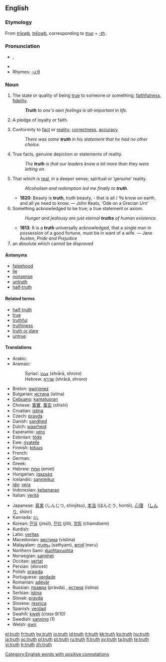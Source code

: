 {{wikipedia|Truth (disambiguation)}}
==English==

{{rank|around|black|lady|414|truth|turn|hold|cause}}

{{wikipedia}}

===Etymology===
From {{OE.}} ''[[triewþ|trīewþ]], [[treowþ|trēowþ]]'', corresponding to ''[[true]]'' + ''[[-th]]''.

===Pronunciation===
* {{IPA|/tɹuːθ/}}, {{SAMPA|/tru:T/}}
* {{audio|en-us-truth.ogg|Audio (US)}}
* Rhymes: [[Rhymes:English:-uːθ|-uːθ]]

===Noun===
{{en-noun}}

# {{archaic}} The state or quality of being [[true]] to someone or something; [[faithfulness]], [[fidelity]].
#: '''''Truth''' to one's own feelings is all-important in life.''
# {{obsolete}} A pledge of loyalty or faith.
# Conformity to [[fact]] or [[reality]]; [[correctness]], [[accuracy]].
#: ''There was some '''truth''' in his statement that he had no other choice.''
# True facts, genuine depiction or statements of reality.
#: ''The '''truth''' is that our leaders knew a lot more than they were letting on.''
# That which is [[real]], in a deeper sense; spiritual or ‘genuine’ reality.
#: ''Alcoholism and redemption led me finally to '''truth'''.''
#* '''1820''': Beauty is '''truth''', truth beauty, - that is all / Ye know on earth, and all ye need to know. — John Keats, ‘Ode on a Grecian Urn’
# Something acknowledged to be true; a true statement or axiom.
#: ''Hunger and jealousy are just eternal '''truths''' of human existence.''
#* '''1813''': It is a '''truth''' universally acknowledged, that a single man in possession of a good fortune, must be in want of a wife. — Jane Austen, ''Pride and Prejudice''
# an absolute which cannot be disproved
====Antonyms====
* [[falsehood]]
* [[lie]]
* [[nonsense]]
* [[untruth]]
* [[half-truth]]

====Related terms====
* [[half-truth]]
* [[true]]
* [[truthful]]
* [[truthiness]]
* [[truth or dare]]
* [[untrue]]

====Translations====
{{rfc-trans}}
{{top}}
* Arabic: {{Arab|[[صدق]]}} {{IPAchar|(ʂeɖq)}} {{m}}
* Aramaic:
*: Syriac: [[ܫܪܪܐ]] (shrārā, shroro) {{m}}
*: Hebrew: [[שררא]] (shrārā, shroro) {{m}}
* Breton: [[gwirionez]] {{f}}
* Bulgarian: [[истина]] (ístina) {{f}}
* [[Cebuano]]: [[kamatuoran]]
* Chinese: [[事實]], [[事实]] (shìshí)
* Croatian: [[istina]]
* Czech: [[pravda]]
* Danish: [[sandhed]]
* Dutch: [[waarheid]] {{f}}
* Esperanto: [[vero]]
* Estonian: [[tõde]]
* Ewe: [[nyateƒe]]
* Finnish: [[totuus]]
* French: {{t+|fr|vérité|f}}
* German: {{t+|de|Wahrheit|f}}
* Greek: {{t+|el|αλήθεια|f|sc=Grek}}
* Hebrew: [[אמת]] (emet) {{f}}
* Hungarian: [[igazság]]
* Icelandic: [[sannleikur]] {{m}}
* [[Ido]]: [[vera]]
* Indonesian: [[kebenaran]]
* Italian: [[verità]] {{f}}
{{mid}}
* Japanese: [[真実]] (しんじつ, shinjitsu), [[本当]] (ほんとう, hontō), [[心理]]　([[しんり]], shinri)
* Kannada: [[ನನ್ನಿ]]
* Korean: [[진실]] (jinsil), [[진리]] (jilli), [[참됨]] (chamdoem)
* Kurdish: {{KUchar|[[ڕاستی]]}}
* Latin: [[veritas]] {{f}}
* Macedonian: [[вистина]] (vistina) {{f}}
* Malayalam: [[സത്യം]] (sathyam), [[നേര്]] (neru)
* Northern Sami: [[duohtavuohta]]
* Norwegian: [[sannhet]]
* Occitan: [[vertat]] {{f}}
* Persian: {{fa-Arab|[[درستی]]}} (dorosti)
* Polish: [[prawda]] {{f}}
* Portuguese: [[verdade]] {{f}}
* Romanian: [[adevăr]] {{n}}
* Russian: [[правда]] (právda) {{f}}, [[истина]] (ístina) {{f}}
* Serbian: [[istina]] {{f}}
* Slovak: [[pravda]] {{f}}
* Slovene: [[resnica]] {{f}}
* Spanish: [[verdad]] {{f}}
* Swahili:  [[kweli]]  ''(class 9/10)''
* Swedish: [[sanning]] (1)
* Welsh: [[gwir]]
{{bottom}}

[[Category:English words with positive connotations]]

[[el:truth]]
[[fr:truth]]
[[hy:truth]]
[[io:truth]]
[[id:truth]]
[[it:truth]]
[[kk:truth]]
[[ku:truth]]
[[hu:truth]]
[[ja:truth]]
[[oc:truth]]
[[pl:truth]]
[[pt:truth]]
[[ru:truth]]
[[fi:truth]]
[[sv:truth]]
[[ta:truth]]
[[te:truth]]
[[vi:truth]]
[[tr:truth]]
[[zh:truth]]